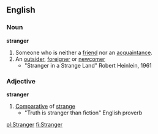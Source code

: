 ==English==
===Noun===
'''stranger'''
#Someone who is neither a [[friend]] nor an [[acquaintance]].
#An [[outsider]], [[foreigner]] or [[newcomer]]
#* "Stranger in a Strange Land" Robert Heinlein, 1961
===Adjective===
'''stranger'''
# [[Comparative]] of [[strange]]
#* "Truth is stranger than fiction" English proverb

[[pl:Stranger]]
[[fi:Stranger]]